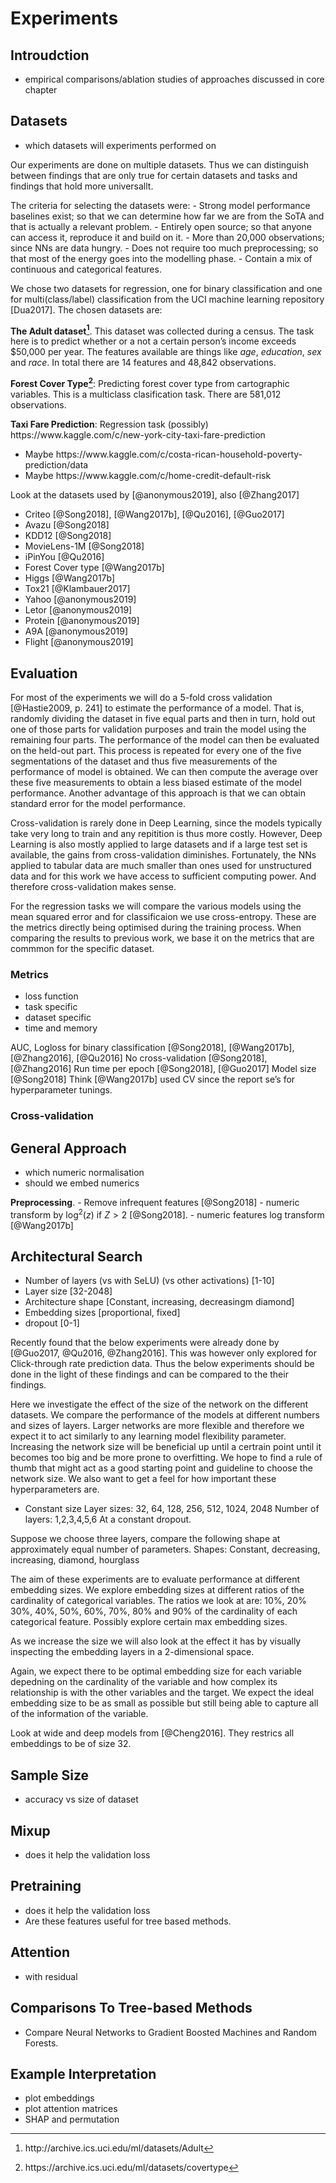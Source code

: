 # Experiments \label{chp:exp}

\chapterprecishere{"For us, the most important part of rigor is better empiricism, not more mathematical theories."\par\raggedleft--- \textup{Ali Rahimi and Ben Recht}, NIPS 2017}

## Introudction
- empirical comparisons/ablation studies of approaches discussed in core chapter

## Datasets
- which datasets will experiments performed on

Our experiments are done on multiple datasets.
Thus we can distinguish between findings that are only true for certain datasets and tasks and findings that hold more universallt.

The criteria for selecting the datasets were:
- Strong model performance baselines exist; so that we can determine how far we are from the SoTA and that is actually a relevant problem.
- Entirely open source; so that anyone can access it, reproduce it and build on it.
- More than 20,000 observations; since NNs are data hungry.
- Does not require too much preprocessing; so that most of the energy goes into the modelling phase.
- Contain a mix of continuous and categorical features.

We chose two datasets for regression, one for binary classification and one for multi(class/label) classification from the UCI machine learning repository [Dua2017]. 
The chosen datasets are:

**The Adult dataset[^adult]**. This dataset was collected during a census.
The task here is to predict whether or a not a certain person's income exceeds $50,000 per year. 
The features available are things like *age*, *education*, *sex* and *race*.
In total there are 14 features and 48,842 observations.

[^adult]: http://archive.ics.uci.edu/ml/datasets/Adult

**Forest Cover Type[^forestcover]**: Predicting forest cover type from cartographic variables.
This is a multiclass clasification task. There are 581,012 observations.

[^forestcover]: https://archive.ics.uci.edu/ml/datasets/covertype

**Taxi Fare Prediction**: Regression task (possibly) https://www.kaggle.com/c/new-york-city-taxi-fare-prediction

- Maybe https://www.kaggle.com/c/costa-rican-household-poverty-prediction/data
- Maybe https://www.kaggle.com/c/home-credit-default-risk

Look at the datasets used by [@anonymous2019], also [@Zhang2017]

- Criteo [@Song2018], [@Wang2017b], [@Qu2016], [@Guo2017]
- Avazu [@Song2018]
- KDD12 [@Song2018]
- MovieLens-1M [@Song2018]
- iPinYou [@Qu2016]
- Forest Cover type [@Wang2017b]
- Higgs [@Wang2017b]
- Tox21 [@Klambauer2017]
- Yahoo [@anonymous2019]
- Letor [@anonymous2019]
- Protein [@anonymous2019]
- A9A [@anonymous2019]
- Flight [@anonymous2019]

## Evaluation

For most of the experiments we will do a 5-fold cross validation [@Hastie2009, p. 241] to estimate the performance of a model. 
That is, randomly dividing the dataset in five equal parts and then in turn, hold out one of those parts for validation purposes and train the model using the remaining four parts.
The performance of the model can then be evaluated on the held-out part.
This process is repeated for every one of the five segmentations of the dataset and thus five measurements of the performance of model is obtained.
We can then compute the average over these five measurements to obtain a less biased estimate of the model performance.
Another advantage of this approach is that we can obtain standard error for the model performance.

Cross-validation is rarely done in Deep Learning, since the models typically take very long to train and any repitition is thus more costly.
However, Deep Learning is also mostly applied to large datasets and if a large test set is available, the gains from cross-validation diminishes.
Fortunately, the NNs applied to tabular data are much smaller than ones used for unstructured data and for this work we have access to sufficient computing power.
And therefore cross-validation makes sense.

For the regression tasks we will compare the various models using the mean squared error and for classificaion we use cross-entropy.
These are the metrics directly being optimised during the training process.
When comparing the results to previous work, we base it on the metrics that are commmon for the specific dataset.

### Metrics
- loss function
- task specific
- dataset specific
- time and memory

AUC, Logloss for binary classification [@Song2018], [@Wang2017b],  [@Zhang2016], [@Qu2016]
No cross-validation [@Song2018],  [@Zhang2016]
Run time per epoch [@Song2018], [@Guo2017]
Model size [@Song2018]
Think [@Wang2017b] used CV since the report se's for hyperparameter tunings.


### Cross-validation

## General Approach
- which numeric normalisation
- should we embed numerics

**Preprocessing**.
- Remove infrequent features [@Song2018]
- numeric transform by $\log^{2}(z)$ if $Z>2$ [@Song2018].
- numeric features log transform  [@Wang2017b]


## Architectural Search
- Number of layers (vs with SeLU) (vs other activations) [1-10]
- Layer size [32-2048]
- Architecture shape [Constant, increasing, decreasingm diamond]
- Embedding sizes [proportional, fixed]
- dropout [0-1]

Recently found that the below experiments were already done by [@Guo2017, @Qu2016, @Zhang2016].
This was however only explored for Click-through rate prediction data.
Thus the below experiments should be done in the light of these findings and can be compared to the their findings.

Here we investigate the effect of the size of the network on the different datasets.
We compare the performance of the models at different numbers and sizes of layers.
Larger networks are more flexible and therefore we expect it to act similarly to any learning model flexibility parameter.
Increasing the network size will be beneficial up until a certrain point until it becomes too big and be more prone to overfitting.
We hope to find a rule of thumb that might act as a good starting point and guideline to choose the network size.
We also want to get a feel for how important these hyperparameters are.

- Constant size
Layer sizes: 32, 64, 128, 256, 512, 1024, 2048
Number of layers: 1,2,3,4,5,6
At a constant dropout.

Suppose we choose three layers, compare the following shape at approximately equal number of parameters.
Shapes: Constant, decreasing, increasing, diamond, hourglass

The aim of these experiments are to evaluate performance at different embedding sizes.
We explore embedding sizes at different ratios of the cardinality of categorical variables.
The ratios we look at are: 10%, 20% 30%, 40%, 50%, 60%, 70%, 80% and 90% of the cardinality of each categorical feature.
Possibly explore certain max embedding sizes.

As we increase the size we will also look at the effect it has by visually inspecting the embedding layers in a 2-dimensional space.

Again, we expect there to be optimal embedding size for each variable depedning on the cardinality of the variable and how complex its relationship is with the other variables and the target.
We expect the ideal embedding size to be as small as possible but still being able to capture all of the information of the variable.

Look at wide and deep models from [@Cheng2016].
They restrics all embeddings to be of size 32.

## Sample Size
- accuracy vs size of dataset

## Mixup
- does it help the validation loss

## Pretraining
- does it help the validation loss
- Are these features useful for tree based methods.

## Attention
- with residual

## Comparisons To Tree-based Methods
+ Compare Neural Networks to Gradient Boosted Machines and Random Forests.

## Example Interpretation
- plot embeddings
- plot attention matrices
- SHAP and permutation